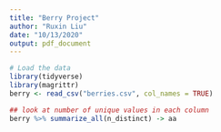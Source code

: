 ```yaml
---
title: "Berry Project"
author: "Ruxin Liu"
date: "10/13/2020"
output: pdf_document
---
```


```r
# Load the data
library(tidyverse)
library(magrittr)
berry <- read_csv("berries.csv", col_names = TRUE)
```

```r
## look at number of unique values in each column
berry %>% summarize_all(n_distinct) -> aa
```

